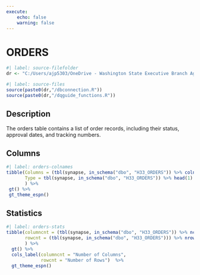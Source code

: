 ```yaml
---
execute:
    echo: false
    warning: false
---
```


# ORDERS {.unnumbered}

```r
#| label: source-filefolder
dr <- "C:/Users/ajp5303/OneDrive - Washington State Executive Branch Agencies/source_scripts"
```

```r
#| label: source-files
source(paste0(dr,"/dbconnection.R"))
source(paste0(dr,"/dqguide_functions.R"))
```

## Description

The orders table contains a list of order records, including their status, approval dates, and tracking numbers.

## Columns

```r
#| label: orders-colnames
tibble(Columns = (tbl(synapse, in_schema("dbo", "H33_ORDERS")) %>% colnames()),
       Type = tbl(synapse, in_schema("dbo", "H33_ORDERS")) %>% head(1) %>% as_tibble() %>% sapply(class)
       ) %>%
 gt() %>%
 gt_theme_espn()
```

## Statistics

```r
#| label: orders-stats
tibble(columncnt = (tbl(synapse, in_schema("dbo", "H33_ORDERS")) %>% ncol()),
       rowcnt = (tbl(synapse, in_schema("dbo", "H33_ORDERS"))) %>% nrow2()
       ) %>%
  gt() %>%
  cols_label(columncnt = "Number of Columns",
             rowcnt = "Number of Rows")  %>%
  gt_theme_espn()
```
